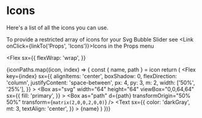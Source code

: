 

<Meta title="Icons" />

# Icons

Here's a list of all the icons you can use.

To provide a restricted array of icons for your Svg Bubble Slider see <Link onClick={linkTo('Props', 'Icons')}>Icons</Link> in the Props menu

<Flex
  sx={{
    flexWrap: 'wrap',
  }}
>
  {iconPaths.map((icon, index) => {
    const { name, path } = icon
    return (
      <Flex
        key={index}
        sx={{
          alignItems: 'center',
          boxShadow: 0,
          flexDirection: 'column',
          justifyContent: 'space-between',
          px: 4,
          py: 3,
          m: 2,
          width: ['50%', '25%'],
        }}
      >
        <Box
          as="svg"
          width="64"
          height="64"
          viewBox="0,0,64,64"
          sx={{
            fill: 'primary',
          }}
        >
          <Box
            as="path"
            d={path}
            transformOrigin="50% 50%"
            transform={`matrix(2,0,0,2,0,0)`}
          />
        </Box>
        <Text
          sx={{
            color: 'darkGray',
            mt: 3,
            textAlign: 'center',
          }}
        >
          {name}
        </Text>
      </Flex>
    )
  })}
</Flex>
